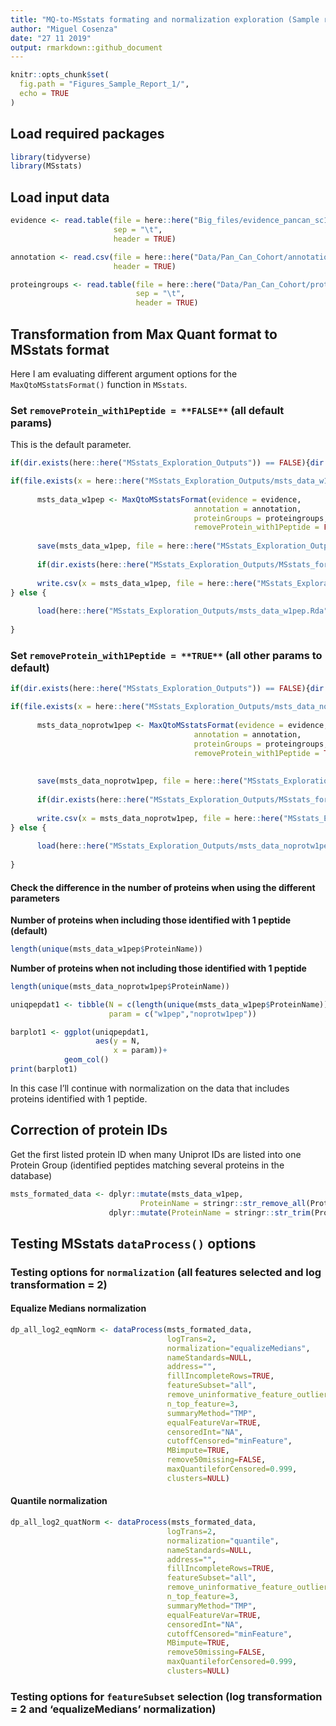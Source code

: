 ---
title: "MQ-to-MSstats formating and normalization exploration (Sample report 1)"
author: "Miguel Cosenza"
date: "27 11 2019"
output: rmarkdown::github_document
---

```{r, echo = FALSE, include=FALSE}
knitr::opts_chunk$set(
  fig.path = "Figures_Sample_Report_1/",
  echo = TRUE
)
```
## Load required packages

```{r load_packages}
library(tidyverse)
library(MSstats)
```


## Load input data 

```{r load_input_data}
evidence <- read.table(file = here::here("Big_files/evidence_pancan_sc1.txt"),
                       sep = "\t",
                       header = TRUE)

annotation <- read.csv(file = here::here("Data/Pan_Can_Cohort/annotation_pancan_sc1.csv"),
                       header = TRUE)

proteingroups <- read.table(file = here::here("Data/Pan_Can_Cohort/proteinGroups_pancan_sc1.txt"),
                            sep = "\t",
                            header = TRUE)
```

## Transformation from Max Quant format to MSstats format 

Here I am evaluating different argument options for the `MaxQtoMSstatsFormat()` function in `MSstats`. 

### Set `removeProtein_with1Peptide = **FALSE**` (all default params)

This is the default parameter.

```{r mqtomstformat1}
if(dir.exists(here::here("MSstats_Exploration_Outputs")) == FALSE){dir.create(here::here("MSstats_Exploration_Outputs"))}

if(file.exists(x = here::here("MSstats_Exploration_Outputs/msts_data_w1pep.Rda")) == FALSE){ # check if Rda file with the data is already available. 
      
      msts_data_w1pep <- MaxQtoMSstatsFormat(evidence = evidence,
                                         annotation = annotation,
                                         proteinGroups = proteingroups,
                                         removeProtein_with1Peptide = FALSE)
      
      save(msts_data_w1pep, file = here::here("MSstats_Exploration_Outputs/msts_data_w1pep.Rda")) # save Rda file for faster loading later if required
      
      if(dir.exists(here::here("MSstats_Exploration_Outputs/MSstats_formated_tables")) == FALSE){dir.create(here::here("MSstats_Exploration_Outputs/MSstats_formated_tables"))}
      
      write.csv(x = msts_data_w1pep, file = here::here("MSstats_Exploration_Outputs/MSstats_formated_tables/msstats_data_protsw1pep.csv")) # protsw1pep means 'this file contains proteins that were identified only with 1 peptide". 
} else {
      
      load(here::here("MSstats_Exploration_Outputs/msts_data_w1pep.Rda")) # load the Rda file if available.
      
}
```

### Set `removeProtein_with1Peptide = **TRUE**` (all other params to default)

```{r mqtomstformat2}
if(dir.exists(here::here("MSstats_Exploration_Outputs")) == FALSE){dir.create(here::here("MSstats_Exploration_Outputs"))}

if(file.exists(x = here::here("MSstats_Exploration_Outputs/msts_data_noprotw1pep.Rda")) == FALSE){ # check if Rda file with the data is already available. 
      
      msts_data_noprotw1pep <- MaxQtoMSstatsFormat(evidence = evidence,
                                         annotation = annotation,
                                         proteinGroups = proteingroups,
                                         removeProtein_with1Peptide = TRUE)
      
      
      save(msts_data_noprotw1pep, file = here::here("MSstats_Exploration_Outputs/msts_data_noprotw1pep.Rda")) # save Rda file for faster loading later if required
      
      if(dir.exists(here::here("MSstats_Exploration_Outputs/MSstats_formated_tables")) == FALSE){dir.create(here::here("MSstats_Exploration_Outputs/MSstats_formated_tables"))}
      
      write.csv(x = msts_data_noprotw1pep, file = here::here("MSstats_Exploration_Outputs/MSstats_formated_tables/msstats_data_noprotw1pep.csv")) # noprotw1pe means 'this file does not contains proteins that were identified only with 1 peptide". 
} else {
      
      load(here::here("MSstats_Exploration_Outputs/msts_data_noprotw1pep.Rda")) # load the Rda file if available.
      
}
```

#### Check the difference in the number of proteins when using the different parameters 


**Number of proteins when including those identified with 1 peptide (default)**
```{r diff_n_prot_byformating_options1}
length(unique(msts_data_w1pep$ProteinName))
```

**Number of proteins when not including those identified with 1 peptide**
```{r diff_n_prot_byformating options2}
length(unique(msts_data_noprotw1pep$ProteinName))
```

```{r include=FALSE}
uniqpepdat1 <- tibble(N = c(length(unique(msts_data_w1pep$ProteinName)), length(unique(msts_data_noprotw1pep$ProteinName))),
                      param = c("w1pep","noprotw1pep"))
```

```{r barplot1}
barplot1 <- ggplot(uniqpepdat1,
                   aes(y = N,
                       x = param))+
            geom_col()
print(barplot1)
```

In this case I'll continue with normalization on the data that includes proteins identified with 1 peptide.

## Correction of protein IDs  

Get the first listed protein ID when many Uniprot IDs are listed into one Protein Group (identified peptides matching several proteins in the database)

```{r correct_proteinIDs}
msts_formated_data <- dplyr::mutate(msts_data_w1pep,
                             ProteinName = stringr::str_remove_all(ProteinName, ";.*$")) %>%
                      dplyr::mutate(ProteinName = stringr::str_trim(ProteinName))
```

## Testing MSstats `dataProcess()` options  

### Testing options for `normalization` (all features selected and log transformation = 2)  

#### Equalize Medians normalization  
```{r dataprocess1}
dp_all_log2_eqmNorm <- dataProcess(msts_formated_data,
                                   logTrans=2,
                                   normalization="equalizeMedians",
                                   nameStandards=NULL,
                                   address="",
                                   fillIncompleteRows=TRUE,
                                   featureSubset="all",
                                   remove_uninformative_feature_outlier=FALSE,
                                   n_top_feature=3,
                                   summaryMethod="TMP",
                                   equalFeatureVar=TRUE,
                                   censoredInt="NA",
                                   cutoffCensored="minFeature",
                                   MBimpute=TRUE,
                                   remove50missing=FALSE,
                                   maxQuantileforCensored=0.999,
                                   clusters=NULL)
```

#### Quantile normalization  
```{r dataprocess2}
dp_all_log2_quatNorm <- dataProcess(msts_formated_data,
                                   logTrans=2,
                                   normalization="quantile",
                                   nameStandards=NULL,
                                   address="",
                                   fillIncompleteRows=TRUE,
                                   featureSubset="all",
                                   remove_uninformative_feature_outlier=FALSE,
                                   n_top_feature=3,
                                   summaryMethod="TMP",
                                   equalFeatureVar=TRUE,
                                   censoredInt="NA",
                                   cutoffCensored="minFeature",
                                   MBimpute=TRUE,
                                   remove50missing=FALSE,
                                   maxQuantileforCensored=0.999,
                                   clusters=NULL)
```

### Testing options for `featureSubset` selection (log transformation = 2 and 'equalizeMedians' normalization)  

#### 
